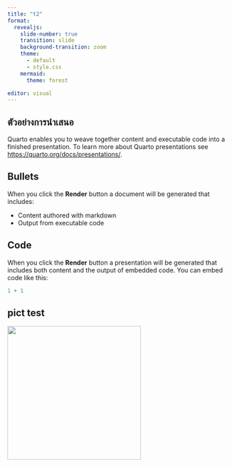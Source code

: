 ```yaml
---
title: "t2"
format: 
  revealjs:
    slide-number: true
    transition: slide
    background-transition: zoom
    theme: 
      - default
      - style.css
    mermaid:
      theme: forest

editor: visual
---
```


## ตัวอย่างการนำเสนอ

Quarto enables you to weave together content and executable code into a finished presentation. To learn more about Quarto presentations see <https://quarto.org/docs/presentations/>.

## Bullets

When you click the **Render** button a document will be generated that includes:

-   Content authored with markdown
-   Output from executable code

## Code

When you click the **Render** button a presentation will be generated that includes both content and the output of embedded code. You can embed code like this:

```r
1 + 1
```

## pict test 
![](IMG/Asset 2.png){width="300" fig-align="center"}